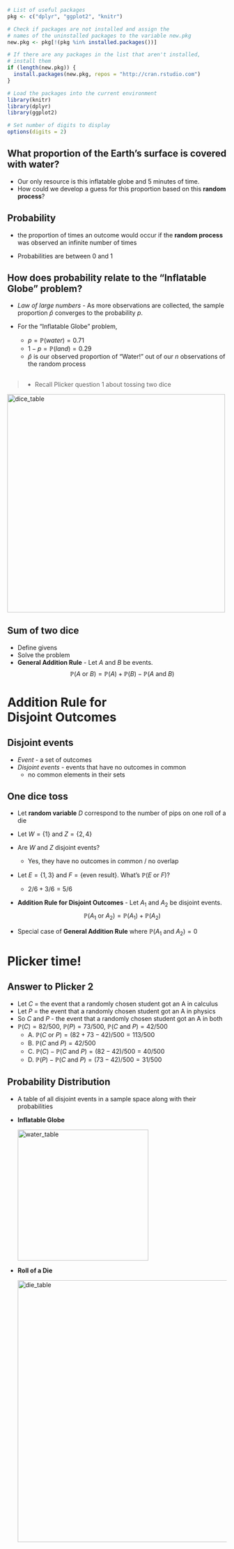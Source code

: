 ```r
# List of useful packages
pkg <- c("dplyr", "ggplot2", "knitr")

# Check if packages are not installed and assign the
# names of the uninstalled packages to the variable new.pkg
new.pkg <- pkg[!(pkg %in% installed.packages())]

# If there are any packages in the list that aren't installed,
# install them
if (length(new.pkg)) {
  install.packages(new.pkg, repos = "http://cran.rstudio.com")
}

# Load the packages into the current environment
library(knitr)
library(dplyr)
library(ggplot2)

# Set number of digits to display
options(digits = 2)
```

## What proportion of the Earth's surface is covered with water?

- Our only resource is this inflatable globe and 5 minutes of time.
- How could we develop a guess for this proportion based on this **random process**?


## Probability

- the proportion of times an outcome would occur if the **random process** was observed an infinite number of times

- Probabilities are between 0 and 1

## How does probability relate to the "Inflatable Globe" problem?

- *Law of large numbers* - As more observations are collected, the sample proportion $\hat{p}$ converges to the probability $p$.

- For the "Inflatable Globe" problem,

    - $p = \mathbb{P}(water) = 0.71$
    - $1 - p = \mathbb{P}(land) = 0.29$
    - $\hat{p}$ is our observed proportion of "Water!" out of our $n$ observations of the random process

## {.flexbox .vcenter}

> - Recall Plicker question 1 about tossing two dice

<img src="../figs/dice_sum_table.gif" alt="dice_table" width="500">

## Sum of two dice

- Define givens
- Solve the problem
- **General Addition Rule** - Let $A$ and $B$ be events.
    $$\mathbb{P} (A \text{ or } B) = \mathbb{P}(A) + \mathbb{P}(B) - \mathbb{P} (A \text{ and } B)$$
    
# Addition Rule for <br> Disjoint Outcomes

## Disjoint events

- *Event* - a set of outcomes
- *Disjoint events* - events that have no outcomes in common
    - no common elements in their sets

## One dice toss

- Let **random variable** $D$ correspond to the number of pips on one roll of a die
- Let $W = \{1\}$ and $Z = \{2, 4\}$
- Are $W$ and $Z$ disjoint events?
    - Yes, they have no outcomes in common / no overlap
- Let $E = \{1, 3\}$ and $F = \{\text{even result}\}$. What's $\mathbb{P}(E \text{ or } F)$?
    - $2/6 + 3/6 = 5/6$
    
- **Addition Rule for Disjoint Outcomes** - Let $A_1$ and $A_2$ be disjoint events.
    $$\mathbb{P} (A_1 \text{ or } A_2) = \mathbb{P}(A_1) + \mathbb{P}(A_2)$$

- Special case of **General Addition Rule** where $\mathbb{P} (A_1 \text{ and } A_2) = 0$

# Plicker time!

## Answer to Plicker 2

  - Let $C$ = the event that a randomly chosen student got an A in calculus
  - Let $P$ = the event that a randomly chosen student got an A in physics
  - So $C \text{ and } P$ - the event that a randomly chosen student got an A in both
  - $\mathbb{P}(C) = 82/500$, $\mathbb{P}(P) = 73/500$, $\mathbb{P}(C \text{ and } P) = 42/500$
      - A. $\mathbb{P}(C \text{ or } P) = (82 + 73 - 42)/500 = 113/500$
      - B. $\mathbb{P}(C \text{ and } P) = 42/500$
      - C. $\mathbb{P}(C) - \mathbb{P}(C \text{ and } P) = (82 - 42)/500 = 40/500$
      - D. $\mathbb{P}(P) - \mathbb{P}(C \text{ and } P) = (73 - 42)/500 = 31/500$
  

## Probability Distribution

- A table of all disjoint events in a sample space along with their probabilities

- **Inflatable Globe**

    <img src="../figs/water_table.png" alt="water_table" width="300">
    
- **Roll of a Die**

    <img src="../figs/die_table.png" alt="die_table" width="600">

